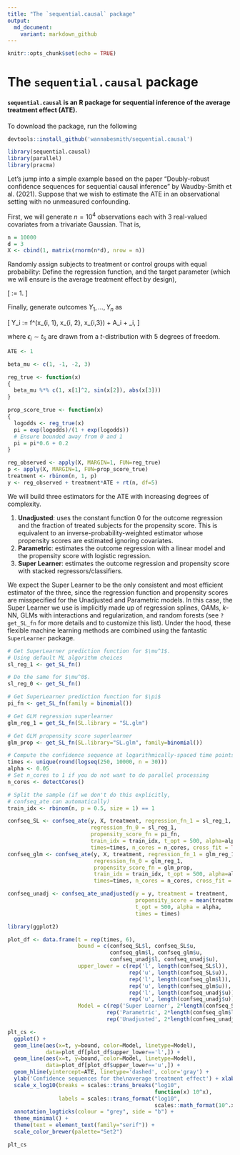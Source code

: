 ```yaml
---
title: "The `sequential.causal` package"
output:
  md_document:
    variant: markdown_github
---
```


\newcommand{\EE}{\mathbb E}

```r
knitr::opts_chunk$set(echo = TRUE)
```

# The `sequential.causal` package

#### `sequential.causal` is an R package for sequential inference of the average treatment effect (ATE).

To download the package, run the following 
```r
devtools::install_github('wannabesmith/sequential.causal')
```

```r
library(sequential.causal)
library(parallel)
library(pracma)
```

Let's jump into a simple example based on the paper "Doubly-robust confidence sequences for sequential causal inference" by Waudby-Smith et al. (2021). Suppose that we wish to estimate the ATE in an observational setting with no unmeasured confounding.

First, we will generate $n = 10^4$ observations each with 3 real-valued covariates from a trivariate Gaussian. That is,
\begin{align*}
    (x_{1, 1}, x_{1,2}, x_{1,3}) &\sim N_3(0, I_3) \\
    (x_{2, 1}, x_{2,2}, x_{2,3}) &\sim N_3(0, I_3) \\
    &\vdots \\
    (x_{n, 1}, x_{n,2}, x_{n,3}) &\sim N_3(0, I_3). 
\end{align*} 

```r
n = 10000
d = 3
X <- cbind(1, matrix(rnorm(n*d), nrow = n))
```

Randomly assign subjects to treatment or control groups with equal probability:
\begin{equation}
\label{eq:completeRandomization}
    A_1, \dots, A_n \sim \text{Bernoulli}(1/2). 
\end{equation}
Define the regression function,
\begin{equation}
\label{eq:simulationRegressionFunction}
    f^\star(x_1, x_2, x_3) := 1 - x_1^2 - 2\sin(x_2) + 3|x_3|, 
\end{equation} 
and the target parameter (which we will ensure is the average treatment effect by design),

\[ \psi := 1. \]

Finally, generate outcomes $Y_1, \dots, Y_n$ as 

\[ Y_i := f^\star(x_{i, 1}, x_{i, 2}, x_{i,3}) + \psi\cdot A_i + \epsilon_i, \]

where $\epsilon_i \sim t_{5}$ are drawn from a $t$-distribution with 5 degrees of freedom.

```r
ATE <- 1

beta_mu <- c(1, -1, -2, 3)

reg_true <- function(x)
{
  beta_mu %*% c(1, x[1]^2, sin(x[2]), abs(x[3]))
}

prop_score_true <- function(x)
{
  logodds <- reg_true(x)
  pi = exp(logodds)/(1 + exp(logodds))
  # Ensure bounded away from 0 and 1
  pi = pi*0.6 + 0.2
}

reg_observed <- apply(X, MARGIN=1, FUN=reg_true)
p <- apply(X, MARGIN=1, FUN=prop_score_true)
treatment <- rbinom(n, 1, p)
y <- reg_observed + treatment*ATE + rt(n, df=5)
```

We will build three estimators for the ATE with increasing degrees of complexity.

1. **Unadjusted**: uses the constant function $0$ for the outcome regression and the fraction of treated subjects for the propensity score. This is equivalent to an inverse-probability-weighted estimator whose propensity scores are estimated ignoring covariates.
2. **Parametric**: estimates the outcome regression with a linear model and the propensity score with logistic regression.
3. **Super Learner**: estimates the outcome regression and propensity score with stacked regressors/classifiers.

We expect the Super Learner to be the only consistent and most efficient estimator of the three, since the regression function and propensity scores are misspecified for the Unadjusted and Parametric models. 
In this case, the Super Learner we use is implicitly made up of regression splines, GAMs, $k$-NN, GLMs with interactions and regularization, and random forests (see `?get_SL_fn` for more details and to customize this list). Under the hood, these flexible machine learning methods are combined using the fantastic `SuperLearner` package.


```r

# Get SuperLearner prediction function for $\mu^1$.
# Using default ML algorithm choices
sl_reg_1 <- get_SL_fn()

# Do the same for $\mu^0$.
sl_reg_0 <- get_SL_fn()

# Get SuperLearner prediction function for $\pi$
pi_fn <- get_SL_fn(family = binomial())

# Get GLM regression superlearner
glm_reg_1 = get_SL_fn(SL.library = "SL.glm")

# Get GLM propensity score superlearner
glm_prop <- get_SL_fn(SL.library="SL.glm", family=binomial())

# Compute the confidence sequence at logarithmically-spaced time points
times <- unique(round(logseq(250, 10000, n = 30)))
alpha <- 0.05
# Set n_cores to 1 if you do not want to do parallel processing
n_cores <- detectCores()

# Split the sample (if we don't do this explicitly,
# confseq_ate can automatically)
train_idx <- rbinom(n, p = 0.5, size = 1) == 1

confseq_SL <- confseq_ate(y, X, treatment, regression_fn_1 = sl_reg_1,
                          regression_fn_0 = sl_reg_1,
                          propensity_score_fn = pi_fn,
                          train_idx = train_idx, t_opt = 500, alpha=alpha,
                          times=times, n_cores = n_cores, cross_fit = TRUE)
confseq_glm <- confseq_ate(y, X, treatment, regression_fn_1 = glm_reg_1,
                           regression_fn_0 = glm_reg_1,
                           propensity_score_fn = glm_prop,
                           train_idx = train_idx, t_opt = 500, alpha=alpha,
                           times=times, n_cores = n_cores, cross_fit = TRUE)

confseq_unadj <- confseq_ate_unadjusted(y = y, treatment = treatment,
                                        propensity_score = mean(treatment),
                                        t_opt = 500, alpha = alpha,
                                        times = times)
```

```r
library(ggplot2)

plot_df <- data.frame(t = rep(times, 6), 
                      bound = c(confseq_SL$l, confseq_SL$u,
                                confseq_glm$l, confseq_glm$u,
                                confseq_unadj$l, confseq_unadj$u),
                      upper_lower = c(rep('l', length(confseq_SL$l)),
                                      rep('u', length(confseq_SL$u)),
                                      rep('l', length(confseq_glm$l)),
                                      rep('u', length(confseq_glm$u)),
                                      rep('l', length(confseq_unadj$u)),
                                      rep('u', length(confseq_unadj$u))),
                      Model = c(rep('Super Learner', 2*length(confseq_SL$l)),
                               rep('Parametric', 2*length(confseq_glm$l)),
                               rep('Unadjusted', 2*length(confseq_unadj$l))))

plt_cs <- 
  ggplot() + 
  geom_line(aes(x=t, y=bound, color=Model, linetype=Model), 
            data=plot_df[plot_df$upper_lower=='l',]) +
  geom_line(aes(x=t, y=bound, color=Model, linetype=Model), 
            data=plot_df[plot_df$upper_lower=='u',]) +
  geom_hline(yintercept=ATE, linetype='dashed', color='gray') +
  ylab('Confidence sequences for the\naverage treatment effect') + xlab('Time') +
  scale_x_log10(breaks = scales::trans_breaks("log10",
                                              function(x) 10^x),
                labels = scales::trans_format("log10",
                                              scales::math_format(10^.x))) +
  annotation_logticks(colour = "grey", side = "b") + 
  theme_minimal() + 
  theme(text = element_text(family="serif")) +
  scale_color_brewer(palette="Set2")

plt_cs

```

